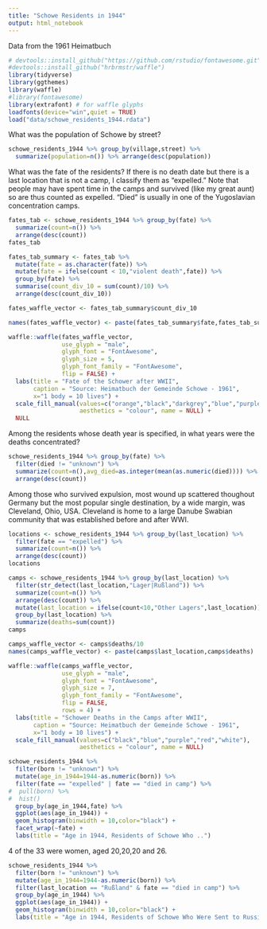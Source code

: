 ```yaml
---
title: "Schowe Residents in 1944"
output: html_notebook
---
```

Data from the 1961 Heimatbuch

```r
# devtools::install_github("https://github.com/rstudio/fontawesome.git")
#devtools::install_github("hrbrmstr/waffle")
library(tidyverse)
library(ggthemes)
library(waffle)
#library(fontawesome)
library(extrafont) # for waffle glyphs
loadfonts(device="win",quiet = TRUE)
load("data/schowe_residents_1944.rdata")
```

What was the population of Schowe by street?
```r
schowe_residents_1944 %>% group_by(village,street) %>% 
  summarize(population=n()) %>% arrange(desc(population))
```

What was the fate of the residents?  If there is no death date but there is a last location that is not a camp, I classify them as "expelled."  Note that people may have spent time in the camps and survived (like my great aunt) so are thus counted as expelled.  "Died" is usually in one of the Yugoslavian concentration camps.
```r
fates_tab <- schowe_residents_1944 %>% group_by(fate) %>% 
  summarize(count=n()) %>% 
  arrange(desc(count))
fates_tab

```

```r

fates_tab_summary <- fates_tab %>%
  mutate(fate = as.character(fate)) %>% 
  mutate(fate = ifelse(count < 10,"violent death",fate)) %>% 
  group_by(fate) %>% 
  summarise(count_div_10 = sum(count)/10) %>%
  arrange(desc(count_div_10))

fates_waffle_vector <- fates_tab_summary$count_div_10

names(fates_waffle_vector) <- paste(fates_tab_summary$fate,fates_tab_summary$count_div_10*10)

waffle::waffle(fates_waffle_vector,
               use_glyph = "male",
               glyph_font = "FontAwesome",
               glyph_size = 5,
               glyph_font_family = "FontAwesome",
               flip = FALSE) + 
  labs(title = "Fate of the Schower after WWII",
       caption = "Source: Heimatbuch der Gemeinde Schowe - 1961",
       x="1 body = 10 lives") + 
  scale_fill_manual(values=c("orange","black","darkgrey","blue","purple","red","white"),
                    aesthetics = "colour", name = NULL) +
  NULL

```

Among the residents whose death year is specified, in what years were the deaths concentrated?
```r
schowe_residents_1944 %>% group_by(fate) %>% 
  filter(died != "unknown") %>% 
  summarize(count=n(),avg_died=as.integer(mean(as.numeric(died)))) %>% 
  arrange(desc(count))
```

Among those who survived expulsion, most wound up scattered thoughout Germany but the most popular single destination, by a wide margin, was Cleveland, Ohio, USA.  Cleveland is home to a large Danube Swabian community that was established before and after WWI.
```r
locations <- schowe_residents_1944 %>% group_by(last_location) %>% 
  filter(fate == "expelled") %>% 
  summarize(count=n()) %>% 
  arrange(desc(count))
locations
```

```r
camps <- schowe_residents_1944 %>% group_by(last_location) %>% 
  filter(str_detect(last_location,"Lager|Rußland")) %>% 
  summarize(count=n()) %>% 
  arrange(desc(count)) %>% 
  mutate(last_location = ifelse(count<10,"Other Lagers",last_location)) %>% 
  group_by(last_location) %>% 
  summarize(deaths=sum(count))
camps
```
```r
camps_waffle_vector <- camps$deaths/10
names(camps_waffle_vector) <- paste(camps$last_location,camps$deaths)

waffle::waffle(camps_waffle_vector,               
               use_glyph = "male",
               glyph_font = "FontAwesome",
               glyph_size = 7,
               glyph_font_family = "FontAwesome",
               flip = FALSE,
               rows = 4) + 
  labs(title = "Schower Deaths in the Camps after WWII",
       caption = "Source: Heimatbuch der Gemeinde Schowe - 1961",
       x="1 body = 10 lives") + 
  scale_fill_manual(values=c("black","blue","purple","red","white"),
                    aesthetics = "colour", name = NULL)
```
```r
schowe_residents_1944 %>% 
  filter(born != "unknown") %>% 
  mutate(age_in_1944=1944-as.numeric(born)) %>% 
  filter(fate == "expelled" | fate == "died in camp") %>% 
#  pull(born) %>% 
#  hist()
  group_by(age_in_1944,fate) %>% 
  ggplot(aes(age_in_1944)) + 
  geom_histogram(binwidth = 10,color="black") + 
  facet_wrap(~fate) + 
  labs(title = "Age in 1944, Residents of Schowe Who ..")
```

4 of the 33 were women, aged 20,20,20 and 26.
```r
schowe_residents_1944 %>% 
  filter(born != "unknown") %>% 
  mutate(age_in_1944=1944-as.numeric(born)) %>% 
  filter(last_location == "Rußland" & fate == "died in camp") %>% 
  group_by(age_in_1944) %>% 
  ggplot(aes(age_in_1944)) + 
  geom_histogram(binwidth = 10,color="black") + 
  labs(title = "Age in 1944, Residents of Schowe Who Were Sent to Russia and Died")

```

